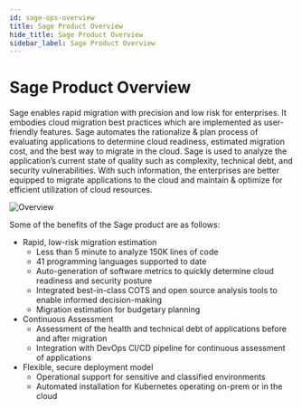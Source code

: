 ```yaml
---
id: sage-ops-overview
title: Sage Product Overview
hide_title: Sage Product Overview
sidebar_label: Sage Product Overview
---
```


# Sage Product Overview

Sage enables rapid migration with precision and low risk for enterprises. It embodies cloud migration best practices which are implemented as user-friendly features. Sage automates the rationalize & plan process of evaluating applications to determine cloud readiness, estimated migration cost, and the best way to migrate in the cloud. Sage is used to analyze the application’s current state of quality such as complexity, technical debt, and security vulnerabilities. With such information, the enterprises are better equipped to migrate applications to the cloud and maintain & optimize for efficient utilization of cloud resources.

![Overview](/img/SageOverview.png)

Some of the benefits of the Sage product are as follows:

- Rapid, low-risk migration estimation
  - Less than 5 minute to analyze 150K lines of code
  - 41 programming languages supported to date
  - Auto-generation of software metrics to quickly determine cloud readiness and security posture
  - Integrated best-in-class COTS and open source analysis tools to enable informed decision-making
  - Migration estimation for budgetary planning
- Continuous Assessment
  - Assessment of the health and technical debt of applications before and after migration
  - Integration with DevOps CI/CD pipeline for continuous assessment of applications
- Flexible, secure deployment model
  - Operational support for sensitive and classified environments
  - Automated installation for Kubernetes operating on-prem or in the cloud
